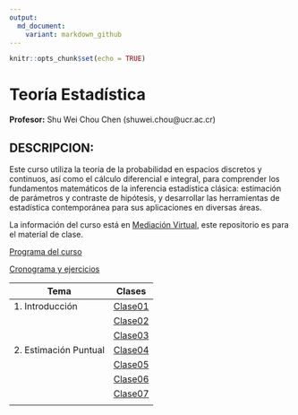 ```yaml
---
output:
  md_document:
    variant: markdown_github
---
```


```r
knitr::opts_chunk$set(echo = TRUE)
```

# Teoría Estadística

**Profesor:** Shu Wei Chou Chen (shuwei.chou@ucr.ac.cr)


## DESCRIPCION:


Este curso utiliza la teoría de la probabilidad en espacios discretos y continuos, así como el cálculo diferencial e integral, para comprender los fundamentos matemáticos de la inferencia estadística clásica: estimación de parámetros y contraste de hipótesis, y desarrollar las herramientas de estadística contemporánea para sus aplicaciones en diversas áreas. 


La información del curso está en [Mediación Virtual](https://mv1.mediacionvirtual.ucr.ac.cr/course/view.php?id=34897), este repositorio es para el material de clase. 



<a href="Programa-XS3310.pdf">Programa del curso</a>


<a href="https://docs.google.com/spreadsheets/d/1MAGOqFPWk_utN8ucXHEQULb13s6497u2-gBMvLd5IVg/edit?usp=sharing">Cronograma y ejercicios</a>


| Tema                  |  Clases                               |
|-----------------------|---------------------------------------|
| 1. Introducción       |       [Clase01](XS3310-I24_01.html)   |       
|                       |       [Clase02](XS3310-I24_02.html)   |   
|                       |       [Clase03](XS3310-I24_03.html)   |       
| 2. Estimación Puntual |       [Clase04](XS3310-I24_04.html)   |  
|                       |       [Clase05](XS3310-I24_05.html)   |       
|                       |       [Clase06](XS3310-I24_06.html)   |       
|                       |       [Clase07](XS3310-I24_07.html)   |      
|                       |                                       |  



